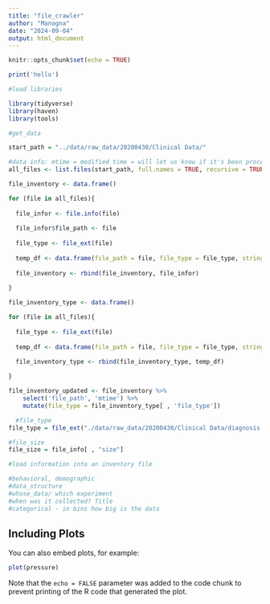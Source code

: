 ---
title: "file_crawler"
author: "Manogna"
date: "2024-09-04"
output: html_document
---

```{r setup, include=FALSE}
knitr::opts_chunk$set(echo = TRUE)
```

```{r}
print('hello')

```

```{r}
#load libraries

library(tidyverse)
library(haven)
library(tools)

#get_data

start_path = "../data/raw_data/20200430/Clinical Data/"

#data info: mtime = modified time = will let us know if it's been processed or not
all_files <- list.files(start_path, full.names = TRUE, recursive = TRUE)

file_inventory <- data.frame()

for (file in all_files){ 
  
  file_infor <- file.info(file)
  
  file_infor$file_path <- file
  
  file_type <- file_ext(file)
  
  temp_df <- data.frame(file_path = file, file_type = file_type, stringsAsFactors = FALSE)
  
  file_inventory <- rbind(file_inventory, file_infor)
  
}

file_inventory_type <- data.frame()

for (file in all_files){ 
  
  file_type <- file_ext(file)
  
  temp_df <- data.frame(file_path = file, file_type = file_type, stringsAsFactors = FALSE)

  file_inventory_type <- rbind(file_inventory_type, temp_df)
  
}

file_inventory_updated <- file_inventory %>%
    select('file_path', 'mtime') %>%
    mutate(file_type = file_inventory_type[ , 'file_type'])


```

```{r}
  #file_type
file_type = file_ext("./data/raw_data/20200430/Clinical Data/diagnosis.sas7bdat")

#file_size
file_size = file_info[ , "size"]

#load information into an inventory file

#behavioral, demographic
#data_structure
#whose_data/ which experiment
#when was it collected? Title
#categorical - in bins how big is the data
```

## Including Plots

You can also embed plots, for example:

```{r pressure, echo=FALSE}
plot(pressure)
```

Note that the `echo = FALSE` parameter was added to the code chunk to prevent printing of the R code that generated the plot.
